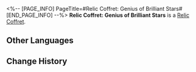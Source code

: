 <%-- [PAGE_INFO]
PageTitle=#Relic Coffret: Genius of Brilliant Stars#
[END_PAGE_INFO] --%>
{{Item Infobox
|id          = 71007
|image       = Item Relic Coffret- Genius of Brilliant Stars.png{{subst:void|<!--$UPLOAD:<<SpriteOutput/ItemFigures/71007.png>-<Item Relic Coffret- Genius of Brilliant Stars.png>-<Item Icons>>-->}}
|type        = Relic Coffret
|invCategory = Valuables
|rarity      = 5
|effect      = 
|description = A device used to collect and restore the Lightdust in the Fragmentum to its original form. Use this to obtain a random 5-star relic from the Genius of Brilliant Stars set.
}}
{{Description|You never know what's in the box until you open it.<br /><br />''"So it's essentially like buying a lottery ticket?"<br />"At least we don't need to worry about finding a cat that is both dead and alive."''}}
'''Relic Coffret: Genius of Brilliant Stars''' is a [[Relic Coffret]].

==Other Languages==
{{Other Languages
|en   = Relic Coffret: Genius of Brilliant Stars
|zhs  = 遗器铸盒：繁星璀璨的天才
|zht  = 遺器鑄盒：繁星璀璨的天才
|ja   = 遺物ボックス：星の如く輝く天才
|ko   = 유물 주조함: 별처럼 빛나는 천재
|es   = Cofre de artefactos: Genio de las estrellas relucientes
|fr   = Coffret à relique&nbsp;: Génies des étoiles
|ru   = Сундук с Реликвиями: Гений бриллиантовых звёзд
|th   = กล่องรีลิกส์: Genius of Brilliant Stars
|vi   = Hộp Đúc Di Vật: Thiên Tài Xuất Chúng
|de   = Reliktkästchen: Genie der strahlenden Sterne
|id   = Relic Coffret: Genius of Brilliant Stars
|pt   = Cofre de Relíquia: Gênio das Estrelas Brilhantes
}}

==Change History==
{{Change History|1.0}}